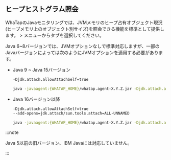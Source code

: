 ## ヒープヒストグラム照会

WhaTapのJavaモニタリングでは、JVMメモリのヒープ占有オブジェクト現況(ヒープメモリ上のオブジェクト別サイズ)を照会できる機能を標準として提供します。 <Cmdname sid="app_upper" className="uitext" /> &gt; <Cmdname sid="instance_performance_analysis" className="uitext" />メニューから<Cmdname sid="heap_histogram" className="uitext" />タブを選択してください。

Java 6~8バージョンでは、JVMオプションなしで標準対応しますが、一部のJavaバージョンによっては次のようにJVMオプションを適用する必要があります。

- Java 9 ~ Java 15バージョン

  ```bash
  -Djdk.attach.allowAttachSelf=true
  ```

  ```bash title="example"
  java -javaagent:{WHATAP_HOME}/whatap.agent-X.Y.Z.jar -Djdk.attach.allowAttachSelf=true -jar {application.jar}
  ```

- Java 16バージョン以降

  ```bash
  -Djdk.attach.allowAttachSelf=true
  --add-opens=jdk.attach/sun.tools.attach=ALL-UNNAMED
  ```

  ```bash title="example"
  java -javaagent:{WHATAP_HOME}/whatap.agent-X.Y.Z.jar -Djdk.attach.allowAttachSelf=true --add-opens=java.base/java.lang=ALL-UNNAMED --add-opens=jdk.attach/sun.tools.attach=ALL-UNNAMED -jar {application.jar}
  ```

:::note

Java 5以前の旧バージョン、IBM Javaには対応していません。

:::
